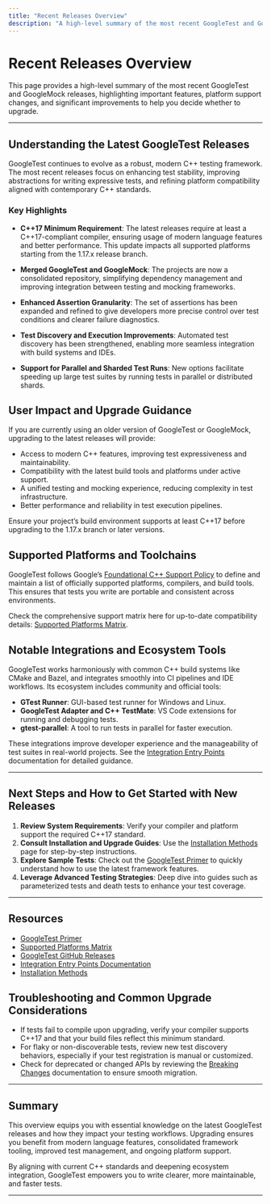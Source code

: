 ```yaml
---
title: "Recent Releases Overview"
description: "A high-level summary of the most recent GoogleTest and GoogleMock releases, spotlighting headline changes, platform support updates, and major new capabilities introduced. Designed to help users quickly assess if they should upgrade to the latest version."
---
```


# Recent Releases Overview

This page provides a high-level summary of the most recent GoogleTest and GoogleMock releases, highlighting important features, platform support changes, and significant improvements to help you decide whether to upgrade.

---

## Understanding the Latest GoogleTest Releases

GoogleTest continues to evolve as a robust, modern C++ testing framework. The most recent releases focus on enhancing test stability, improving abstractions for writing expressive tests, and refining platform compatibility aligned with contemporary C++ standards.

### Key Highlights

- **C++17 Minimum Requirement**: The latest releases require at least a C++17-compliant compiler, ensuring usage of modern language features and better performance. This update impacts all supported platforms starting from the 1.17.x release branch.

- **Merged GoogleTest and GoogleMock**: The projects are now a consolidated repository, simplifying dependency management and improving integration between testing and mocking frameworks.

- **Enhanced Assertion Granularity**: The set of assertions has been expanded and refined to give developers more precise control over test conditions and clearer failure diagnostics.

- **Test Discovery and Execution Improvements**: Automated test discovery has been strengthened, enabling more seamless integration with build systems and IDEs.

- **Support for Parallel and Sharded Test Runs**: New options facilitate speeding up large test suites by running tests in parallel or distributed shards.


## User Impact and Upgrade Guidance

If you are currently using an older version of GoogleTest or GoogleMock, upgrading to the latest releases will provide:

- Access to modern C++ features, improving test expressiveness and maintainability.
- Compatibility with the latest build tools and platforms under active support.
- A unified testing and mocking experience, reducing complexity in test infrastructure.
- Better performance and reliability in test execution pipelines.

<Callout title="Tip">
Ensure your project’s build environment supports at least C++17 before upgrading to the 1.17.x branch or later versions.
</Callout>


## Supported Platforms and Toolchains

GoogleTest follows Google’s [Foundational C++ Support Policy](https://opensource.google/documentation/policies/cplusplus-support) to define and maintain a list of officially supported platforms, compilers, and build tools. This ensures that tests you write are portable and consistent across environments.

Check the comprehensive support matrix here for up-to-date compatibility details: [Supported Platforms Matrix](https://github.com/google/oss-policies-info/blob/main/foundational-cxx-support-matrix.md).


## Notable Integrations and Ecosystem Tools

GoogleTest works harmoniously with common C++ build systems like CMake and Bazel, and integrates smoothly into CI pipelines and IDE workflows. Its ecosystem includes community and official tools:

- **GTest Runner**: GUI-based test runner for Windows and Linux.
- **GoogleTest Adapter and C++ TestMate**: VS Code extensions for running and debugging tests.
- **gtest-parallel**: A tool to run tests in parallel for faster execution.

These integrations improve developer experience and the manageability of test suites in real-world projects. See the [Integration Entry Points](../overview/architecture-features/integration-entrypoints) documentation for detailed guidance.

---

## Next Steps and How to Get Started with New Releases

1. **Review System Requirements**: Verify your compiler and platform support the required C++17 standard.
2. **Consult Installation and Upgrade Guides**: Use the [Installation Methods](../getting-started/prerequisites-installation/installation-methods) page for step-by-step instructions.
3. **Explore Sample Tests**: Check out the [GoogleTest Primer](https://google.github.io/googletest/primer.html) to quickly understand how to use the latest framework features.
4. **Leverage Advanced Testing Strategies**: Deep dive into guides such as parameterized tests and death tests to enhance your test coverage.

---

## Resources

- [GoogleTest Primer](https://google.github.io/googletest/primer.html)
- [Supported Platforms Matrix](https://github.com/google/oss-policies-info/blob/main/foundational-cxx-support-matrix.md)
- [GoogleTest GitHub Releases](https://github.com/google/googletest/releases)
- [Integration Entry Points Documentation](/overview/architecture-features/integration-entrypoints)
- [Installation Methods](/getting-started/prerequisites-installation/installation-methods)


## Troubleshooting and Common Upgrade Considerations

- If tests fail to compile upon upgrading, verify your compiler supports C++17 and that your build files reflect this minimum standard.
- For flaky or non-discoverable tests, review new test discovery behaviors, especially if your test registration is manual or customized.
- Check for deprecated or changed APIs by reviewing the [Breaking Changes](../changelog/breaking-changes-migration/breaking-changes) documentation to ensure smooth migration.


---

## Summary

This overview equips you with essential knowledge on the latest GoogleTest releases and how they impact your testing workflows. Upgrading ensures you benefit from modern language features, consolidated framework tooling, improved test management, and ongoing platform support.

By aligning with current C++ standards and deepening ecosystem integration, GoogleTest empowers you to write clearer, more maintainable, and faster tests.

---